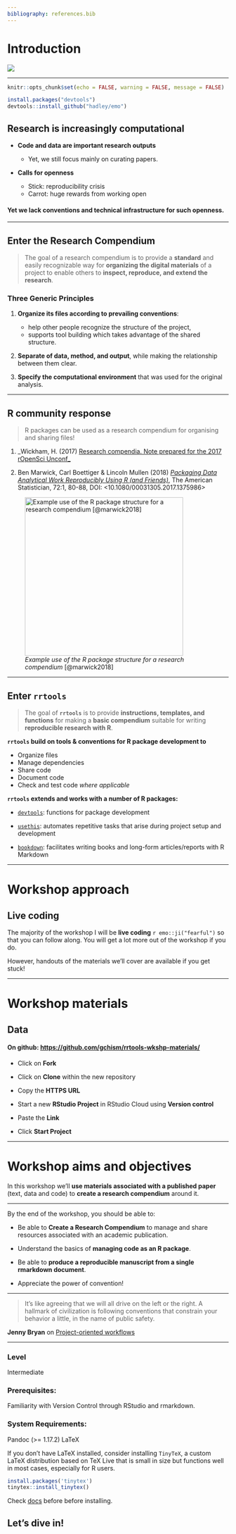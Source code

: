 ```yaml
---
bibliography: references.bib
---
```


# Introduction {.unnumbered}

[![](https://blog.ml.cmu.edu/wp-content/uploads/2019/11/2.png)](https://doi.org/10.1038/533452a)

------------------------------------------------------------------------

```r
knitr::opts_chunk$set(echo = FALSE, warning = FALSE, message = FALSE) 

install.packages("devtools")
devtools::install_github("hadley/emo")
```

## **Research is increasingly computational**

-   **Code and data are important research outputs**

    -   Yet, we still focus mainly on curating papers.

-   **Calls for openness**

    -   Stick: reproducibility crisis
    -   Carrot: huge rewards from working open

#### Yet we lack conventions and technical infrastructure for such openness.

------------------------------------------------------------------------

## Enter the Research Compendium

> The goal of a research compendium is to provide a **standard** and easily recognizable way for **organizing the digital materials** of a project to enable others to **inspect, reproduce, and extend the research**.

### Three Generic Principles

1.  **Organize its files according to prevailing conventions**:

    -   help other people recognize the structure of the project,
    -   supports tool building which takes advantage of the shared structure.

2.  **Separate of data, method, and output**, while making the relationship between them clear.

3.  **Specify the computational environment** that was used for the original analysis.

------------------------------------------------------------------------

## R community response

> R packages can be used as a research compendium for organising and sharing files!

1.  \_Wickham, H. (2017) [Research compendia. Note prepared for the 2017 rOpenSci Unconf\_](https://docs.google.com/document/d/1LzZKS44y4OEJa4Azg5reGToNAZL0e0HSUwxamNY7E-Y/edit#heading=h.blggi16hdosp)

2.  Ben Marwick, Carl Boettiger & Lincoln Mullen (2018) [*Packaging Data Analytical Work Reproducibly Using R (and Friends)*](https://www.tandfonline.com/doi/abs/10.1080/00031305.2017.1375986?journalCode=utas20), The American Statistician, 72:1, 80-88, DOI: \<10.1080/00031305.2017.1375986\>

![*Example use of the R package structure for a research compendium* [@marwick2018]](https://annakrystalli.me/rrtools-repro-research/assets/marw_f3.jpeg){width="360"}

------------------------------------------------------------------------

## Enter `rrtools`

> The goal of **`rrtools`** is to provide **instructions, templates, and functions** for making a **basic compendium** suitable for writing **reproducible research with R**.

**`rrtools` build on tools & conventions for R package development to**

-   Organize files
-   Manage dependencies
-   Share code
-   Document code
-   Check and test code *where applicable*

**`rrtools` extends and works with a number of R packages:**

-   [`devtools`](https://cran.r-project.org/package=devtools): functions for package development

-   [`usethis`](https://www.tidyverse.org/articles/2017/11/usethis-1.0.0/): automates repetitive tasks that arise during project setup and development

-   [`bookdown`](https://bookdown.org/): facilitates writing books and long-form articles/reports with R Markdown

------------------------------------------------------------------------

# Workshop approach

## Live coding

The majority of the workshop I will be **live coding** `r emo::ji("fearful")` so that you can follow along. You will get a lot more out of the workshop if you do.

However, handouts of the materials we'll cover are available if you get stuck!

------------------------------------------------------------------------

# Workshop materials

## Data

#### On github: [https://github.com/gchism/rrtools-wkshp-materials/](https://github.com/Gchism94/rrtools-repro-research){.uri}

-   Click on **Fork**

-   Click on **Clone** within the new repository

-   Copy the **HTTPS URL**

-   Start a new **RStudio Project** in RStudio Cloud using **Version control**

-   Paste the **Link**

-   Click **Start Project**

------------------------------------------------------------------------

# Workshop aims and objectives

In this workshop we'll **use materials associated with a published paper** (text, data and code) to **create a research compendium** around it.

------------------------------------------------------------------------

By the end of the workshop, you should be able to:

-   Be able to **Create a Research Compendium** to manage and share resources associated with an academic publication.

-   Understand the basics of **managing code as an R package**.

-   Be able to **produce a reproducible manuscript from a single rmarkdown document**.

-   Appreciate the power of convention!

------------------------------------------------------------------------

> It's like agreeing that we will all drive on the left or the right. A hallmark of civilization is following conventions that constrain your behavior a little, in the name of public safety.

**Jenny Bryan** on [Project-oriented workflows](https://www.tidyverse.org/articles/2017/12/workflow-vs-script/)

------------------------------------------------------------------------

### Level

Intermediate

### Prerequisites:

Familiarity with Version Control through RStudio and rmarkdown.

### System Requirements:

Pandoc (\>= 1.17.2) LaTeX

If you don't have LaTeX installed, consider installing `TinyTeX`, a custom LaTeX distribution based on TeX Live that is small in size but functions well in most cases, especially for R users.

```r
install.packages('tinytex')
tinytex::install_tinytex()
```

Check [docs](https://yihui.name/tinytex/) before before installing.

## Let's dive in!
